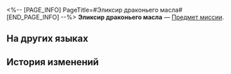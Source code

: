 <%-- [PAGE_INFO]
PageTitle=#Эликсир драконьего масла#
[END_PAGE_INFO] --%>
{{Предмет Инфобокс
|id          = 140294
|Изображение = Предмет Эликсир драконьего масла.png
|Тип         = Предмет миссии
|Инвентарь   = Миссии
|Редкость    = 3
|Эффект      = 
|Описание    = Чудо-снадобье, придуманное господином Сиянем в его истории. Автор утверждает, что он помогает людям «перерождаться и возноситься», но его название звучит весьма подозрительно.
}}
{{Описание|''«Послушай, речь совсем не о каком-то там шарлатанстве, якобы излечивающим от всех болезней. Суть в том, чтобы стать лучшей версией себя, а не подняться над землёй, как какие-то адепты Изобилия».''}}
'''Эликсир драконьего масла''' — [[Предмет миссии]].

==На других языках==
{{На других языках
|en   = Elixir of Dragon Oil
|zhs  = 九转升天丹
|zht  = 九轉升天丹
|ja   = 九転昇天丹
|ko   = 구전승천단
|es   = Elixir de la ascensión
|fr   = Élixir d'huile draconique
|ru   = Эликсир драконьего масла
|th   = ยาเก้าม้วนหวนสู่สวรรค์
|vi   = Cửu Chuyển Thăng Thiên Đan
|de   = Aufstiegselixier
|id   = Pil Sembilan Pusaran Menuju Langit
|pt   = Elixir de Óleo Dragão
}}

==История изменений==
{{История изменений|3.5}}
